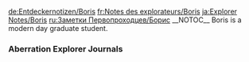 <noinclude>
{{Include}}
{{ambox
| color = yellow
| icon = Carbonemys.png
| type = If you came directly to this page you can find the other Explorer Notes on page [[Explorer Notes]].
| info =
}}
[[de:Entdeckernotizen/Boris]]
[[fr:Notes des explorateurs/Boris]]
[[ja:Explorer Notes/Boris]]
[[ru:Заметки Первопроходцев/Борис]]
{{MissingTranslations|es|it|pl|pt-br|th}}
</noinclude>__NOTOC__
Boris is a modern day graduate student.

<div class="toccolours mw-collapsible mw-collapsed" style="background: none; border: none;">
===Aberration Explorer Journals===
<div class="mw-collapsible-content">
{{Explorer Note
| title = Grad Journal Boris #1 (Aberration)
| text = The pawn sacrifices itself to defend the king. At least Emilia Müller realized that in the end. That is all that can be said for her.<br/><br/>The others think me callous, but this is simply the way of things. Even here amongst the demons, these rules apply. For example, the largest of the pack that slew Emilia summoned and commanded its lesser brethren.<br/><br/>However, I do not think that was a king. No, it serves something grander. I could feel its bond, the same bond that I've felt in the strange metal that inhabits these caves. It's almost like a melody of some kind, a siren song drifting up from the depths. Down there is where the true king lies, and I intend to find him.
| author = Boris
| icon = NoteGradStudent.png
}}

{{Explorer Note
| title = Grad Journal Boris #2 (Aberration)
| text = Though our number was once five, only two of us have ever mattered. Only Imamu and I posses the strength of will and presence of mind to discover this place's secrets. If he can discard his inner weakness, perhaps we may find it together. If he cannot, then in the end it will come to blood.<br/><br/>The more he wastes his time comforting that brainless mule, Trent, the more I fear it will be the latter. A shame, but I will do what I must. The deeper we delve, the stronger I hear the call, and I am destined to answer it. This labyrinth is mine to conquer, of nothing else have I been so certain.
| author = Boris
| icon = NoteGradStudent.png
}}

{{Explorer Note
| title = Grad Journal Boris #3 (Aberration)
| text = When I called this place a labyrinth, it occurred to me that eventually I would have to face its minotaur, though I had not expected that day to come so soon.<br/><br/>It was a towering, savage hellspawn, with wicked claws and a tail like a great, spiny serpent. We were fending off another pack of those hairless demons when it burst forth from the ground, roaring and hissing. Needless to say, we immediately fled.<br/><br/>Yet fortune is often borne of chaos. In our haste, we lost our sense of direction, and stumbled upon something wondrous - a glowing metal artifact unlike anything I have ever seen. If these caverns are the labyrinth and that alien creature the minotaur, then surely this is its treasure.
| author = Boris
| icon = NoteGradStudent.png
}}

{{Explorer Note
| title = Grad Journal Boris #4 (Aberration)
| text = Yes, I understand now! All of this is by design. This place, these creatures, our arrival...he orchestrated it all as a test. This artifact isn't the prize, it is simply a token, proof that I am worthy! It is the key that will unlock the path below, and at its end I will find the king. There I will find the Master.<br/><br/>Although if this is the key, then where is the door? That terminal we passed by earlier? Yes, that must be it. I need only convince the others to head in that direction, and then... <br/><br/>It is as I said before, sacrifices must be made. That is the way of things. That is the way of the Master.
| author = Boris
| icon = NoteGradStudent.png
}}

{{Explorer Note
| title = Grad Journal Boris #5 (Aberration)
| text = I said I was willing to die and that appears to be the natural course of action. On the way back from the terminal I was attacked by a pack of ravagers and negligently injured. Ah, I was so foolish to try and rush back! My injuries are far too severe to make it back to camp in good health.<br/><br/>When we were scouting locations for a camp, we were malnourished. In a state of clumsiness, Rusty slipped and fell a great distance off the edge of a cliff. He pleaded with me to carry him, but I knew this wasn't a reasonable request. It would have been foolish to let his body go to waste.<br/><br/>Now I have the same fate, although, it won't all be a waste. It seems I've found a clue to unlocking the terminals. An artifact. Trent and Imamu must continue where I have failed. Unlocking the key to existence.
| author = Boris
| icon = NoteGradStudent.png
}}</div>
</div>
